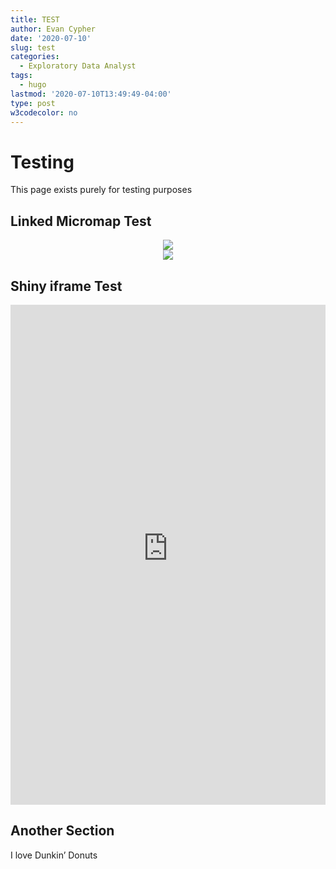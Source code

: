 ```yaml
---
title: TEST
author: Evan Cypher
date: '2020-07-10'
slug: test
categories:
  - Exploratory Data Analyst
tags:
  - hugo
lastmod: '2020-07-10T13:49:49-04:00'
type: post
w3codecolor: no
---
```


# Testing

This page exists purely for testing purposes

## Linked Micromap Test

<center>![](https://img.rankedboost.com/wp-content/plugins/pokemon-sword-shield/assets/pokemon-images-shiny/Shiny-Wooper.png)</center>

<center>![](https://raw.githubusercontent.com/ecypher/ecypher.github.io/master/images/Dunkin_Linked_MicromapST.png)</center>


## Shiny iframe Test

<iframe height="800" width="100%" frameborder="no" src="https://antoinesoetewey.shinyapps.io/statistics-201/"> </iframe>

## Another Section

I love Dunkin' Donuts
